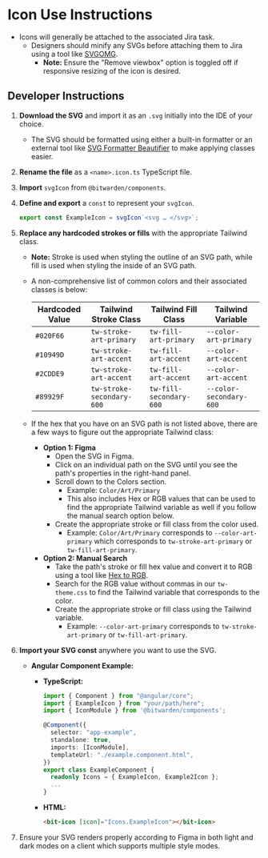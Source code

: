 

<Meta of={stories} />

# Icon Use Instructions

- Icons will generally be attached to the associated Jira task.
  - Designers should minify any SVGs before attaching them to Jira using a tool like
    [SVGOMG](https://jakearchibald.github.io/svgomg/).
    - **Note:** Ensure the "Remove viewbox" option is toggled off if responsive resizing of the icon
      is desired.

## Developer Instructions

1. **Download the SVG** and import it as an `.svg` initially into the IDE of your choice.

   - The SVG should be formatted using either a built-in formatter or an external tool like
     [SVG Formatter Beautifier](https://codebeautify.org/svg-formatter-beautifier) to make applying
     classes easier.

2. **Rename the file** as a `<name>.icon.ts` TypeScript file.

3. **Import** `svgIcon` from `@bitwarden/components`.

4. **Define and export** a `const` to represent your `svgIcon`.

   ```typescript
   export const ExampleIcon = svgIcon`<svg … </svg>`;
   ```

5. **Replace any hardcoded strokes or fills** with the appropriate Tailwind class.

   - **Note:** Stroke is used when styling the outline of an SVG path, while fill is used when
     styling the inside of an SVG path.

   - A non-comprehensive list of common colors and their associated classes is below:

     | Hardcoded Value | Tailwind Stroke Class     | Tailwind Fill Class     | Tailwind Variable       |
     | --------------- | ------------------------- | ----------------------- | ----------------------- |
     | `#020F66`       | `tw-stroke-art-primary`   | `tw-fill-art-primary`   | `--color-art-primary`   |
     | `#10949D`       | `tw-stroke-art-accent`    | `tw-fill-art-accent`    | `--color-art-accent`    |
     | `#2CDDE9`       | `tw-stroke-art-accent`    | `tw-fill-art-accent`    | `--color-art-accent`    |
     | `#89929F`       | `tw-stroke-secondary-600` | `tw-fill-secondary-600` | `--color-secondary-600` |

   - If the hex that you have on an SVG path is not listed above, there are a few ways to figure out
     the appropriate Tailwind class:

     - **Option 1: Figma**
       - Open the SVG in Figma.
       - Click on an individual path on the SVG until you see the path's properties in the
         right-hand panel.
       - Scroll down to the Colors section.
         - Example: `Color/Art/Primary`
         - This also includes Hex or RGB values that can be used to find the appropriate Tailwind
           variable as well if you follow the manual search option below.
       - Create the appropriate stroke or fill class from the color used.
         - Example: `Color/Art/Primary` corresponds to `--color-art-primary` which corresponds to
           `tw-stroke-art-primary` or `tw-fill-art-primary`.
     - **Option 2: Manual Search**
       - Take the path's stroke or fill hex value and convert it to RGB using a tool like
         [Hex to RGB](https://www.rgbtohex.net/hex-to-rgb/).
       - Search for the RGB value without commas in our `tw-theme.css` to find the Tailwind variable
         that corresponds to the color.
       - Create the appropriate stroke or fill class using the Tailwind variable.
         - Example: `--color-art-primary` corresponds to `tw-stroke-art-primary` or
           `tw-fill-art-primary`.

6. **Import your SVG const** anywhere you want to use the SVG.

   - **Angular Component Example:**

     - **TypeScript:**

       ```typescript
       import { Component } from "@angular/core";
       import { ExampleIcon } from "your/path/here";
       import { IconModule } from '@bitwarden/components';

       @Component({
         selector: "app-example",
         standalone: true,
         imports: [IconModule],
         templateUrl: "./example.component.html",
       })
       export class ExampleComponent {
         readonly Icons = { ExampleIcon, Example2Icon };
         ...
       }
       ```

     - **HTML:**
       ```html
       <bit-icon [icon]="Icons.ExampleIcon"></bit-icon>
       ```

7. Ensure your SVG renders properly according to Figma in both light and dark modes on a client
   which supports multiple style modes.

